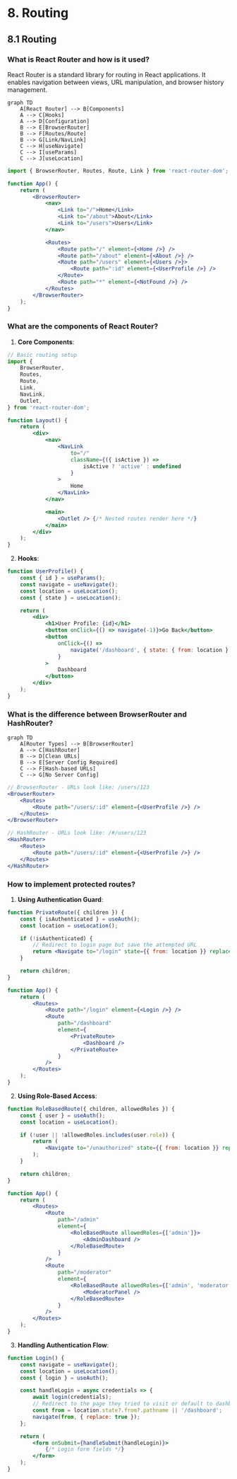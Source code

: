 # 8. Routing

## 8.1 Routing

### What is React Router and how is it used?

React Router is a standard library for routing in React applications. It enables navigation between views, URL manipulation, and browser history management.

```mermaid
graph TD
    A[React Router] --> B[Components]
    A --> C[Hooks]
    A --> D[Configuration]
    B --> E[BrowserRouter]
    B --> F[Routes/Route]
    B --> G[Link/NavLink]
    C --> H[useNavigate]
    C --> I[useParams]
    C --> J[useLocation]
```

```jsx
import { BrowserRouter, Routes, Route, Link } from 'react-router-dom';

function App() {
    return (
        <BrowserRouter>
            <nav>
                <Link to="/">Home</Link>
                <Link to="/about">About</Link>
                <Link to="/users">Users</Link>
            </nav>

            <Routes>
                <Route path="/" element={<Home />} />
                <Route path="/about" element={<About />} />
                <Route path="/users" element={<Users />}>
                    <Route path=":id" element={<UserProfile />} />
                </Route>
                <Route path="*" element={<NotFound />} />
            </Routes>
        </BrowserRouter>
    );
}
```

### What are the components of React Router?

1. **Core Components**:

```jsx
// Basic routing setup
import {
    BrowserRouter,
    Routes,
    Route,
    Link,
    NavLink,
    Outlet,
} from 'react-router-dom';

function Layout() {
    return (
        <div>
            <nav>
                <NavLink
                    to="/"
                    className={({ isActive }) =>
                        isActive ? 'active' : undefined
                    }
                >
                    Home
                </NavLink>
            </nav>

            <main>
                <Outlet /> {/* Nested routes render here */}
            </main>
        </div>
    );
}
```

2. **Hooks**:

```jsx
function UserProfile() {
    const { id } = useParams();
    const navigate = useNavigate();
    const location = useLocation();
    const { state } = useLocation();

    return (
        <div>
            <h1>User Profile: {id}</h1>
            <button onClick={() => navigate(-1)}>Go Back</button>
            <button
                onClick={() =>
                    navigate('/dashboard', { state: { from: location } })
                }
            >
                Dashboard
            </button>
        </div>
    );
}
```

### What is the difference between BrowserRouter and HashRouter?

```mermaid
graph TD
    A[Router Types] --> B[BrowserRouter]
    A --> C[HashRouter]
    B --> D[Clean URLs]
    B --> E[Server Config Required]
    C --> F[Hash-based URLs]
    C --> G[No Server Config]
```

```jsx
// BrowserRouter - URLs look like: /users/123
<BrowserRouter>
    <Routes>
        <Route path="/users/:id" element={<UserProfile />} />
    </Routes>
</BrowserRouter>

// HashRouter - URLs look like: /#/users/123
<HashRouter>
    <Routes>
        <Route path="/users/:id" element={<UserProfile />} />
    </Routes>
</HashRouter>
```

### How to implement protected routes?

1. **Using Authentication Guard**:

```jsx
function PrivateRoute({ children }) {
    const { isAuthenticated } = useAuth();
    const location = useLocation();

    if (!isAuthenticated) {
        // Redirect to login page but save the attempted URL
        return <Navigate to="/login" state={{ from: location }} replace />;
    }

    return children;
}

function App() {
    return (
        <Routes>
            <Route path="/login" element={<Login />} />
            <Route
                path="/dashboard"
                element={
                    <PrivateRoute>
                        <Dashboard />
                    </PrivateRoute>
                }
            />
        </Routes>
    );
}
```

2. **Using Role-Based Access**:

```jsx
function RoleBasedRoute({ children, allowedRoles }) {
    const { user } = useAuth();
    const location = useLocation();

    if (!user || !allowedRoles.includes(user.role)) {
        return (
            <Navigate to="/unauthorized" state={{ from: location }} replace />
        );
    }

    return children;
}

function App() {
    return (
        <Routes>
            <Route
                path="/admin"
                element={
                    <RoleBasedRoute allowedRoles={['admin']}>
                        <AdminDashboard />
                    </RoleBasedRoute>
                }
            />
            <Route
                path="/moderator"
                element={
                    <RoleBasedRoute allowedRoles={['admin', 'moderator']}>
                        <ModeratorPanel />
                    </RoleBasedRoute>
                }
            />
        </Routes>
    );
}
```

3. **Handling Authentication Flow**:

```jsx
function Login() {
    const navigate = useNavigate();
    const location = useLocation();
    const { login } = useAuth();

    const handleLogin = async credentials => {
        await login(credentials);
        // Redirect to the page they tried to visit or default to dashboard
        const from = location.state?.from?.pathname || '/dashboard';
        navigate(from, { replace: true });
    };

    return (
        <form onSubmit={handleSubmit(handleLogin)}>
            {/* Login form fields */}
        </form>
    );
}
```
